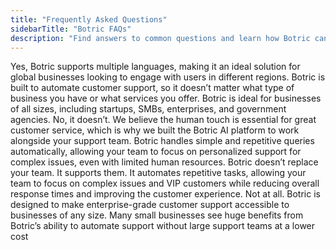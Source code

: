 ```yaml
---
title: "Frequently Asked Questions"
sidebarTitle: "Botric FAQs"
description: "Find answers to common questions and learn how Botric can enhance your customer support and engagement."
---
```


<Accordion title="Can Botric handle multiple languages?">
  Yes, Botric supports multiple languages, making it an ideal solution for
  global businesses looking to engage with users in different regions.
</Accordion>

<Accordion title="What types of businesses can use Botric AI?">
Botric is built to automate customer support, so it doesn’t matter what type of business you have or what services you offer. Botric is ideal for businesses of all sizes, including startups, SMBs, enterprises, and government agencies.
</Accordion>

<Accordion title="Does Botric fully replace my support team?">
No, it doesn’t. We believe the human touch is essential for great customer service, which is why we built the Botric AI platform to work alongside your support team. Botric handles simple and repetitive queries automatically, allowing your team to focus on personalized support for complex issues, even with limited human resources.
</Accordion>

<Accordion title=" I already have a support team. Why should I consider Botric?">
  Botric doesn’t replace your team. It supports them. It automates repetitive tasks, allowing your team to focus on complex issues and VIP customers while reducing overall response times and improving the customer experience.
</Accordion>

<Accordion title=" Is this only for large companies? ">
  Not at all. Botric is designed to make enterprise-grade customer support accessible to businesses of any size. Many small businesses see huge benefits from Botric’s ability to automate support without large support teams at a lower cost
</Accordion>
